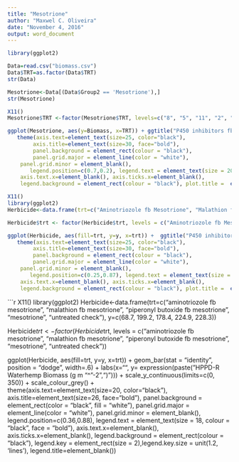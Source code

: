 ---
title: "Mesotrione"
author: "Maxwel C. Oliveira"
date: "November 4, 2016"
output: word_document
---

```{r}
library(ggplot2)
```

```{r}
Data=read.csv("biomass.csv")
Data$TRT=as.factor(Data$TRT)
str(Data)
```



```{r, echo=FALSE}
Mesotrione<-Data[(Data$Group2 == 'Mesotrione'),]
str(Mesotrione)
```

```{r}
X11()
Mesotrione$TRT <-factor(Mesotrione$TRT, levels=c("8", "5", "11", "2", "1"), labels=c("Aminotriazole fb Mesotrione", "Malathion fb Mesotrione", "Piperonyl butoxide fb Mesotrione", "Mesotrione", "Control"))

ggplot(Mesotrione, aes(y=Biomass, x=TRT)) + ggtitle("P450 inhibitors fb Mesotrione in Field Study") + geom_boxplot(aes(fill=factor(TRT))) + labs(x="", y= expression(paste("HPPD-R Waterhemp Biomass (g m "^"-2",")"))) + scale_y_continuous(limits=c(0, 300)) +   scale_color_brewer(palette="Set1") +  
   theme(axis.text=element_text(size=25, color="black"), 
        axis.title=element_text(size=30, face="bold"), 
        panel.background = element_rect(colour = "black"), 
        panel.grid.major = element_line(color = "white"), 
    panel.grid.minor = element_blank(),
       legend.position=c(0.7,0.2), legend.text = element_text(size = 20, colour = "black", face = "bold"), 
    axis.text.x=element_blank(), axis.ticks.x=element_blank(),
    legend.background = element_rect(colour = "black"), plot.title =  element_text(size=30, hjust=0.5, color="blue", face="italic"),legend.key = element_rect(size = 4),legend.key.size = unit(2, 'lines'), legend.title=element_blank())
```

```{r}
X11()
library(ggplot2)
Herbicide<-data.frame(trt=c("Aminotriozole fb Mesotrione", "Malathion fb Mesotrione", "Piperonyl butoxide fb Mesotrione", "Mesotrione", "Control"), y=c(68.7, 199.2, 178.4, 224.9, 228.3))

Herbicide$trt <- factor(Herbicide$trt, levels = c("Aminotriozole fb Mesotrione", "Malathion fb Mesotrione", "Piperonyl butoxide fb Mesotrione", "Mesotrione", "Control"))

ggplot(Herbicide, aes(fill=trt, y=y, x=trt)) +  ggtitle("P450 inhibitors fb Mesotrione in Field Study") + geom_bar(stat = "identity", position = "dodge")  + labs(x="", y= expression(paste("HPPD-R Waterhemp Biomass (g m "^"-2",")"))) + scale_y_continuous(limits=c(0, 300)) +  scale_color_brewer(palette="Set2") +  
   theme(axis.text=element_text(size=25, color="black"), 
        axis.title=element_text(size=30, face="bold"), 
        panel.background = element_rect(colour = "black"), 
        panel.grid.major = element_line(color = "white"), 
    panel.grid.minor = element_blank(),
       legend.position=c(0.25,0.87), legend.text = element_text(size = 20, colour = "black", face = "bold"), 
    axis.text.x=element_blank(), axis.ticks.x=element_blank(),
    legend.background = element_rect(colour = "black"), plot.title =  element_text(size=30, hjust=0.5, color="blue", face="italic"),legend.key = element_rect(size = 4),legend.key.size = unit(2, 'lines'), legend.title=element_blank())
```


```{r}
X11()
library(ggplot2)
Herbicide<-data.frame(trt=c("aminotriozole fb mesotrione", "malathion fb mesotrione", "piperonyl butoxide fb mesotrione", "mesotrione", "untreated check"), y=c(68.7, 199.2, 178.4, 224.9, 228.3))

Herbicide$trt <- factor(Herbicide$trt, levels = c("aminotriozole fb mesotrione", "malathion fb mesotrione", "piperonyl butoxide fb mesotrione", "mesotrione", "untreated check"))

ggplot(Herbicide, aes(fill=trt, y=y, x=trt)) + geom_bar(stat = "identity", position = "dodge", width=.6)  + labs(x="", y= expression(paste("HPPD-R Waterhemp Biomass (g m "^"-2",")"))) + scale_y_continuous(limits=c(0, 350)) +   scale_colour_grey() +  
   theme(axis.text=element_text(size=20, color="black"), 
        axis.title=element_text(size=26, face="bold"), 
        panel.background = element_rect(color = "black", fill = "white"), 
        panel.grid.major = element_line(color = "white"), 
    panel.grid.minor = element_blank(),
       legend.position=c(0.36,0.88), legend.text = element_text(size = 18, colour = "black", face = "bold"), 
    axis.text.x=element_blank(), axis.ticks.x=element_blank(),
    legend.background = element_rect(colour = "black"), legend.key = element_rect(size = 2),legend.key.size = unit(1.2, 'lines'), legend.title=element_blank())

